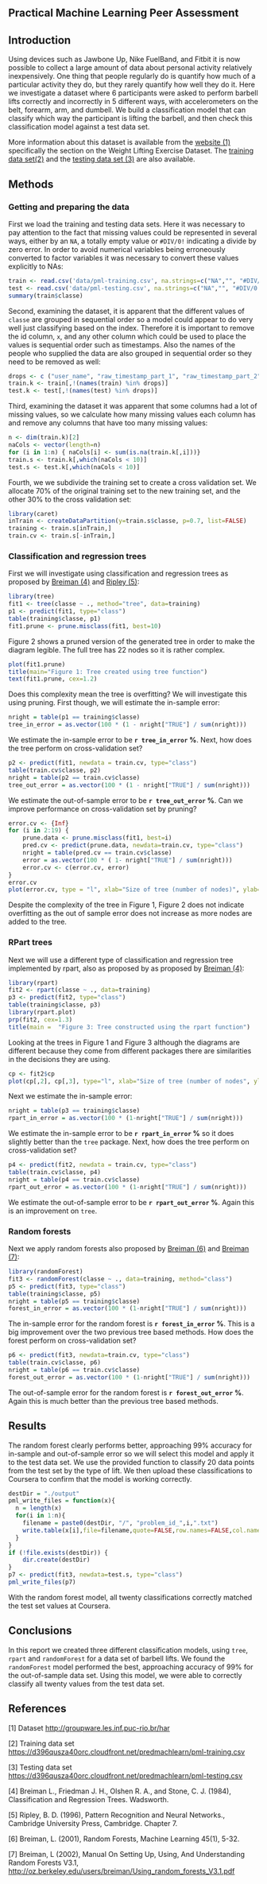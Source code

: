 
## Practical Machine Learning Peer Assessment

## Introduction

Using devices such as Jawbone Up, Nike FuelBand, and Fitbit it is now possible to collect a large amount of data about personal activity relatively inexpensively. One thing that people regularly do is quantify how much of a particular activity they do, but they rarely quantify how well they do it. Here we investigate a dataset where 6 participants were asked to perform barbell lifts correctly and incorrectly in 5 different ways, with accelerometers on the belt, forearm, arm, and dumbell. We build a classification model that can classify which way the participant is lifting the barbell, and then check this classification model against a test data set. 

More information about this dataset is available from the [website (1)](#ref1) specifically the section on the Weight Lifting Exercise Dataset. The [training data set(2)](#ref2) and the [testing data set (3)](#ref3) are also available.

## Methods

### Getting and preparing the data

First we load the training and testing data sets. Here it was necessary to pay attention to the fact that missing values could be represented in several ways, either by an `NA`, a totally empty value or `#DIV/0!` indicating a divide by zero error. In order to avoid numerical variables being erroneously converted to factor variables it was necessary to convert these values explicitly to NAs:

```r
train <- read.csv('data/pml-training.csv', na.strings=c("NA","", "#DIV/0!"))
test <- read.csv('data/pml-testing.csv', na.strings=c("NA","", "#DIV/0!"))
summary(train$classe)
```

Second, examining the dataset, it is apparent that the different values of `classe` are grouped in sequential order so a model could appear to do very well just classifying based on the index. Therefore it is important to remove the id column, `x`, and any other column which could be used to place the values is sequential order such as timestamps. Also the names of the people who supplied the data are also grouped in sequential order so they need to be removed as well: 

```r
drops <- c ("user_name", "raw_timestamp_part_1", "raw_timestamp_part_2", "cvtd_timestamp", "X", "new_window")
train.k <- train[,!(names(train) %in% drops)]
test.k <- test[,!(names(test) %in% drops)]
```

Third, examining the dataset it was apparent that some columns had a lot of missing values, so we calculate how many missing values each column has and remove any columns that have too many missing values:

```r
n <- dim(train.k)[2]
naCols <- vector(length=n)
for (i in 1:n) { naCols[i] <- sum(is.na(train.k[,i]))}
train.s <- train.k[,which(naCols < 10)]
test.s <- test.k[,which(naCols < 10)]
```

Fourth, we we subdivide the training set to create a cross validation set. We allocate 70% of the original training set to the new training set, and the other 30% to the cross validation set:

```r
library(caret)
inTrain <- createDataPartition(y=train.s$classe, p=0.7, list=FALSE)
training <- train.s[inTrain,]
train.cv <- train.s[-inTrain,]
```

### Classification and regression trees

First we will investigate using classification and regression trees as proposed by [Breiman (4)](#ref4) and [Ripley (5)](#ref5):

```r
library(tree)
fit1 <- tree(classe ~ ., method="tree", data=training)
p1 <- predict(fit1, type="class")
table(training$classe, p1)
fit1.prune <- prune.misclass(fit1, best=10)
```

Figure 2 shows a pruned version of the generated tree in order to make the diagram legible. The full tree has 22 nodes so it is rather complex.

```r
plot(fit1.prune)
title(main="Figure 1: Tree created using tree function")
text(fit1.prune, cex=1.2)
```
Does this complexity mean the tree is overfitting? We will investigate this using pruning. First though, we will estimate the in-sample error:

```r
nright = table(p1 == training$classe)
tree_in_error = as.vector(100 * (1 - nright["TRUE"] / sum(nright)))
```

We estimate the in-sample error to be **`r tree_in_error` %**. Next, how does the tree perform on cross-validation set?

```r
p2 <- predict(fit1, newdata = train.cv, type="class")
table(train.cv$classe, p2)
nright = table(p2 == train.cv$classe)
tree_out_error = as.vector(100 * (1 - nright["TRUE"] / sum(nright)))
``` 

We estimate the out-of-sample error to be **`r tree_out_error` %**. Can we improve performance on cross-validation set by pruning?

```r
error.cv <- {Inf}
for (i in 2:19) {
    prune.data <- prune.misclass(fit1, best=i)
    pred.cv <- predict(prune.data, newdata=train.cv, type="class")
    nright = table(pred.cv == train.cv$classe)
    error = as.vector(100 * ( 1- nright["TRUE"] / sum(nright)))
    error.cv <- c(error.cv, error) 
}
error.cv
plot(error.cv, type = "l", xlab="Size of tree (number of nodes)", ylab="Out of sample error(%)", main = "Figure 2: Relationship between tree size and out of sample error")
```

Despite the complexity of the tree in Figure 1, Figure 2 does not indicate overfitting as the out of sample error does not increase as more nodes are added to the tree. 

### RPart trees

Next we will use a different type of classification and regression tree implemented by rpart, also as proposed by as proposed by [Breiman (4)](#ref4):

```r
library(rpart)
fit2 <- rpart(classe ~ ., data=training)
p3 <- predict(fit2, type="class")
table(training$classe, p3)
library(rpart.plot)
prp(fit2, cex=1.3)
title(main =  "Figure 3: Tree constructed using the rpart function")
```

Looking at the trees in Figure 1 and Figure 3 although the diagrams are different because they come from different packages there are similarities in the decisions they are using.

```r
cp <- fit2$cp
plot(cp[,2], cp[,3], type="l", xlab="Size of tree (number of nodes", ylab="Out of sample error (%)", main="Figure 4: Relationship between tree size and out of sample error")
```
Next we estimate the in-sample error:

```r
nright = table(p3 == training$classe)
rpart_in_error = as.vector(100 * (1-nright["TRUE"] / sum(nright)))
```

We estimate the in-sample error to be **`r rpart_in_error` %** so it does slightly better than the `tree` package. Next, how does the tree perform on cross-validation set?

```r
p4 <- predict(fit2, newdata = train.cv, type="class")
table(train.cv$classe, p4)
nright = table(p4 == train.cv$classe)
rpart_out_error = as.vector(100 * (1-nright["TRUE"] / sum(nright)))
``` 

We estimate the out-of-sample error to be **`r rpart_out_error` %**. Again this is an improvement on `tree`. 

### Random forests

Next we apply random forests also proposed by [Breiman (6)](#ref6) and [Breiman (7)](#ref7):

```r
library(randomForest)
fit3 <- randomForest(classe ~ ., data=training, method="class")
p5 <- predict(fit3, type="class")
table(training$classe, p5)
nright = table(p5 == training$classe)
forest_in_error = as.vector(100 * (1-nright["TRUE"] / sum(nright)))
```

The in-sample error for the random forest is **`r forest_in_error` %**. This is a big improvement over the two previous tree based methods. How does the forest perform on cross-validation set?

```r
p6 <- predict(fit3, newdata=train.cv, type="class")
table(train.cv$classe, p6)
nright = table(p6 == train.cv$classe)
forest_out_error = as.vector(100 * (1-nright["TRUE"] / sum(nright)))
```

The out-of-sample error for the random forest is **`r forest_out_error` %**. Again this is much better than the previous tree based methods. 

## Results

The random forest clearly performs better, approaching 99% accuracy for in-sample and out-of-sample error so we will select this model and apply it to the test data set. We use the provided function to classify 20 data points from the test set by the type of lift. We then upload these classifications to Coursera to confirm that the model is working correctly.

```r
destDir = "./output"
pml_write_files = function(x){
  n = length(x)
  for(i in 1:n){
    filename = paste0(destDir, "/", "problem_id_",i,".txt")
    write.table(x[i],file=filename,quote=FALSE,row.names=FALSE,col.names=FALSE)
  }
}
if (!file.exists(destDir)) {
    dir.create(destDir)
}
p7 <- predict(fit3, newdata=test.s, type="class")
pml_write_files(p7)
```

With the random forest model, all twenty classifications correctly matched the test set values at Coursera.

## Conclusions

In this report we created three different classification models, using `tree`, `rpart` and `randomForest` for a data set of barbell lifts. We found the `randomForest` model performed the best, approaching accuracy of 99% for the out-of-sample data set. Using this model, we were able to correctly classify all twenty values from the test data set.

## References

<a name="ref1"></a>[1] Dataset [http://groupware.les.inf.puc-rio.br/har](http://groupware.les.inf.puc-rio.br/har)

<a name="ref2"></a>[2] Training data set [https://d396qusza40orc.cloudfront.net/predmachlearn/pml-training.csv](https://d396qusza40orc.cloudfront.net/predmachlearn/pml-training.csv)

<a name="ref3"></a>[3] Testing data set [https://d396qusza40orc.cloudfront.net/predmachlearn/pml-testing.csv](https://d396qusza40orc.cloudfront.net/predmachlearn/pml-testing.csv)

<a name="ref4"></a>[4]  Breiman L., Friedman J. H., Olshen R. A., and Stone, C. J. (1984), Classification and Regression Trees. Wadsworth.

<a name="ref5"></a>[5] Ripley, B. D. (1996), Pattern Recognition and Neural Networks., Cambridge University Press, Cambridge. Chapter 7.

<a name="ref6"></a>[6] Breiman, L. (2001), Random Forests, Machine Learning 45(1), 5-32.

<a name="ref7"></a>[7] Breiman, L (2002), Manual On Setting Up, Using, And Understanding Random Forests V3.1, [ http://oz.berkeley.edu/users/breiman/Using_random_forests_V3.1.pdf]( http://oz.berkeley.edu/users/breiman/Using_random_forests_V3.1.pdf)

